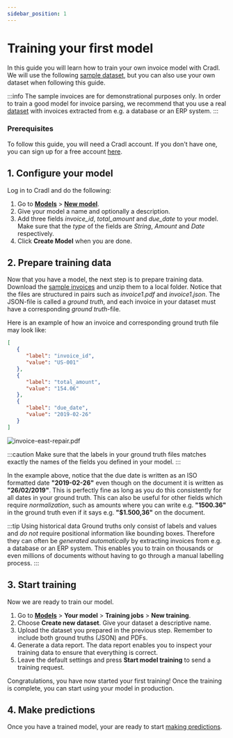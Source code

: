 ```yaml
---
sidebar_position: 1
---
```



# Training your first model
In this guide you will learn how to train your own invoice model with Cradl. We will use the following [sample dataset](/sample_invoices.zip), but you can
also use your own dataset when following this guide.

:::info
The sample invoices are for demonstrational purposes only. In order to train a good model for invoice parsing, we recommend that
you use a real [dataset](../concepts/datasets) with invoices extracted from e.g. a database or an ERP system.
:::

### Prerequisites
To follow this guide, you will need a Cradl account. If you don't have one, you can sign up for a free account [here](https://cradl.ai).

## 1. Configure your model
Log in to Cradl and do the following:

1. Go to [**Models**](https://app.cradl.ai/models) > [**New model**](https://app.cradl.ai/models/new).
2. Give your model a name and optionally a description.
3. Add three fields _invoice_id_, _total_amount_ and _due_date_ to your model. Make sure that the _type_ of the fields are _String_, _Amount_ and _Date_ respectively.
4. Click __Create Model__ when you are done.

## 2. Prepare training data
Now that you have a model, the next step is to prepare training data. Download the [sample invoices](/sample_invoices.zip) and unzip them to a local folder.
Notice that the files are structured in pairs such as _invoice1.pdf_ and _invoice1.json_. The JSON-file is called a _ground truth_, and each invoice in your dataset
must have a corresponding _ground truth_-file.

Here is an example of how an invoice and corresponding ground truth file may look like:

<Tabs>
<TabItem value="ground-truth" label="invoice-east-repair.json - Ground Truth" default>

```json
[
   {
      "label": "invoice_id",
      "value": "US-001"
   },
   {
      "label": "total_amount",
      "value": "154.06"
   },
   {
      "label": "due_date",
      "value": "2019-02-26"
   }
]
```

</TabItem>
<TabItem value="document" label="invoice-east-repair.pdf - Invoice">

![invoice-east-repair.pdf](/img/use-cases/invoice-sample-01.png)

</TabItem>
</Tabs>

:::caution
Make sure that the labels in your ground truth files matches exactly the names of the fields you defined in your model.
:::

In the example above, notice that the due date is written as an ISO formatted date __"2019-02-26"__ even though on the document it is written as __"26/02/2019"__.
This is perfectly fine as long as you do this consistently for all dates in your ground truth. This can also be useful for other fields which require _normalization_,
such as amounts where you can 
write e.g. __"1500.36"__ in the ground truth even if it says e.g. __"$1.500,36"__ on the document.

:::tip Using historical data
Ground truths only consist of labels and values and _do not_ require positional information like bounding boxes. Therefore they can often be 
_generated automatically_ by extracting invoices from e.g. a database or an ERP system. This enables you to train on thousands or even millions
of documents without having to go through a manual labelling process.
:::


## 3. Start training
Now we are ready to train our model.

1. Go to [**Models**](https://app.cradl.ai/models) > **Your model** > **Training jobs** > **New training**.
2. Choose **Create new dataset**. Give your dataset a descriptive name.
2. Upload the dataset you prepared in the previous step. Remember to include both ground truths (JSON) and PDFs.
3. Generate a data report. The data report enables you to inspect your training data to ensure that everything is correct.
4. Leave the default settings and press **Start model training** to send a training request.

Congratulations, you have now started your first training! Once the training is complete, you can start using your model in production.


## 4. Make predictions
Once you have a trained model, your are ready to start [making predictions](test-a-model).
